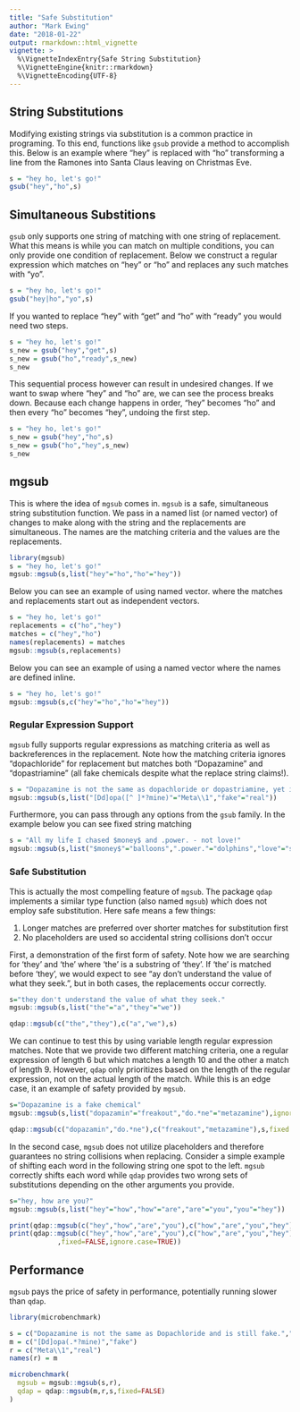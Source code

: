 ```yaml
---
title: "Safe Substitution"
author: "Mark Ewing"
date: "2018-01-22"
output: rmarkdown::html_vignette
vignette: >
  %\VignetteIndexEntry{Safe String Substitution}
  %\VignetteEngine{knitr::rmarkdown}
  %\VignetteEncoding{UTF-8}
---
```


## String Substitutions

Modifying existing strings via substitution is a common practice in programing. To this end, functions like `gsub` provide a method to accomplish this.  Below is an example where "hey" is replaced with "ho" transforming a line from the Ramones into Santa Claus leaving on Christmas Eve.

```r
s = "hey ho, let's go!"
gsub("hey","ho",s)
```

## Simultaneous Substitions

`gsub` only supports one string of matching with one string of replacement. What this means is while you can match on multiple conditions, you can only provide one condition of replacement. Below we construct a regular expression which matches on "hey" or "ho" and replaces any such matches with "yo".

```r
s = "hey ho, let's go!"
gsub("hey|ho","yo",s)
```

If you wanted to replace "hey" with "get" and "ho" with "ready" you would need two steps.

```r
s = "hey ho, let's go!"
s_new = gsub("hey","get",s)
s_new = gsub("ho","ready",s_new)
s_new
```

This sequential process however can result in undesired changes.  If we want to swap where "hey" and "ho" are, we can see the process breaks down.  Because each change happens in order, "hey" becomes "ho" and then every "ho" becomes "hey", undoing the first step.

```r
s = "hey ho, let's go!"
s_new = gsub("hey","ho",s)
s_new = gsub("ho","hey",s_new)
s_new
```

## mgsub

This is where the idea of `mgsub` comes in.  `mgsub` is a safe, simultaneous string substitution function.  We pass in a named list (or named vector) of changes to make along with the string and the replacements are simultaneous.  The names are the matching criteria and the values are the replacements.

```r
library(mgsub)
s = "hey ho, let's go!"
mgsub::mgsub(s,list("hey"="ho","ho"="hey"))
```

Below you can see an example of using named vector. where the matches and replacements start out as independent vectors.

```r
s = "hey ho, let's go!"
replacements = c("ho","hey")
matches = c("hey","ho")
names(replacements) = matches
mgsub::mgsub(s,replacements)
```

Below you can see an example of using a named vector where the names are defined inline.

```r
s = "hey ho, let's go!"
mgsub::mgsub(s,c("hey"="ho","ho"="hey"))
```

### Regular Expression Support

`mgsub` fully supports regular expressions as matching criteria as well as backreferences in the replacement.  Note how the matching criteria ignores "dopachloride" for replacement but matches both "Dopazamine" and "dopastriamine" (all fake chemicals despite what the replace string claims!).

```r
s = "Dopazamine is not the same as dopachloride or dopastriamine, yet is still fake."
mgsub::mgsub(s,list("[Dd]opa([^ ]*?mine)"="Meta\\1","fake"="real"))
```

Furthermore, you can pass through any options from the `gsub` family.  In the example below you can see fixed string matching

```r
s = "All my life I chased $money$ and .power. - not love!"
mgsub::mgsub(s,list("$money$"="balloons",".power."="dolphins","love"="success"),fixed=TRUE)
```

### Safe Substitution

This is actually the most compelling feature of `mgsub`.  The package `qdap` implements a similar type function (also named `mgsub`) which does not employ safe substitution.  Here safe means a few things:

1. Longer matches are preferred over shorter matches for substitution first
2. No placeholders are used so accidental string collisions don't occur

First, a demonstration of the first form of safety.  Note how we are searching for 'they' and 'the' where 'the' is a substring of 'they'.  If 'the' is matched before 'they', we would expect to see "ay don't understand the value of what they seek.", but in both cases, the replacements occur correctly.

```r
s="they don't understand the value of what they seek."
mgsub::mgsub(s,list("the"="a","they"="we"))
```

```r
qdap::mgsub(c("the","they"),c("a","we"),s)
```

We can continue to test this by using variable length regular expression matches. Note that we provide two different matching criteria, one a regular expression of length 6 but which matches a length 10 and the other a match of length 9.  However, `qdap` only prioritizes based on the length of the regular expression, not on the actual length of the match.  While this is an edge case, it an example of safety provided by `mgsub`.

```r
s="Dopazamine is a fake chemical"
mgsub::mgsub(s,list("dopazamin"="freakout","do.*ne"="metazamine"),ignore.case=TRUE)
```

```r
qdap::mgsub(c("dopazamin","do.*ne"),c("freakout","metazamine"),s,fixed = FALSE,ignore.case=TRUE)
```

In the second case, `mgsub` does not utilize placeholders and therefore guarantees no string collisions when replacing.  Consider a simple example of shifting each word in the following string one spot to the left.  `mgsub` correctly shifts each word while `qdap` provides two wrong sets of substitutions depending on the other arguments you provide.

```r
s="hey, how are you?"
mgsub::mgsub(s,list("hey"="how","how"="are","are"="you","you"="hey"))
```

```r
print(qdap::mgsub(c("hey","how","are","you"),c("how","are","you","hey"),s))
print(qdap::mgsub(c("hey","how","are","you"),c("how","are","you","hey"),s
            ,fixed=FALSE,ignore.case=TRUE))
```

## Performance

`mgsub` pays the price of safety in performance, potentially running slower than `qdap`.

```r
library(microbenchmark)

s = c("Dopazamine is not the same as Dopachloride and is still fake.","dopazamine is undergoing a review by the fake news arm of the Dopazamine government")
m = c("[Dd]opa(.*?mine)","fake")
r = c("Meta\\1","real")
names(r) = m

microbenchmark(
  mgsub = mgsub::mgsub(s,r),
  qdap = qdap::mgsub(m,r,s,fixed=FALSE)
)
```